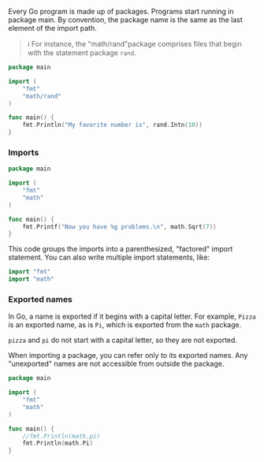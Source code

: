 Every Go program is made up of packages. Programs start running in package main.
By convention, the package name is the same as the last element of the import path.

> :information_source: For instance, the "math/rand"package comprises files that begin with the statement package `rand`.

``` go
package main

import (
	"fmt"
	"math/rand"
)

func main() {
	fmt.Println("My favorite number is", rand.Intn(10))
}
```

### Imports

``` go
package main

import (
	"fmt"
	"math"
)

func main() {
	fmt.Printf("Now you have %g problems.\n", math.Sqrt(7))
}
```

This code groups the imports into a parenthesized, "factored" import statement.
You can also write multiple import statements, like:

``` go
import "fmt"
import "math"
```

### Exported names

In Go, a name is exported if it begins with a capital letter. For example, `Pizza` is an exported name, as is `Pi`, which is exported from the `math` package.

`pizza` and `pi` do not start with a capital letter, so they are not exported.

When importing a package, you can refer only to its exported names. Any "unexported" names are not accessible from outside the package.

``` go
package main

import (
	"fmt"
	"math"
)

func main() {
	//fmt.Println(math.pi)
	fmt.Println(math.Pi)
}
```
